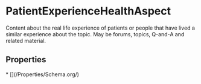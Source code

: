   
# PatientExperienceHealthAspect

Content about the real life experience of patients or people that have lived a similar experience about the topic. May be forums, topics, Q-and-A and related material.

## Properties

<Grid>
* [](/Properties/Schema.org/)
</Grid>

